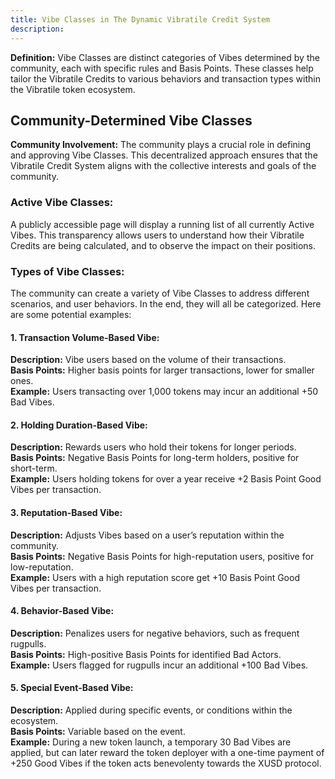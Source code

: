 ```yaml
---
title: Vibe Classes in The Dynamic Vibratile Credit System
description: 
---
```


**Definition:**
Vibe Classes are distinct categories of Vibes determined by the community, each with specific rules and Basis Points. These classes help tailor the Vibratile Credits to various behaviors and transaction types within the Vibratile token ecosystem.

## Community-Determined Vibe Classes
**Community Involvement:**
The community plays a crucial role in defining and approving Vibe Classes. This decentralized approach ensures that the Vibratile Credit System aligns with the collective interests and goals of the community.

### Active Vibe Classes:
A publicly accessible page will display a running list of all currently Active Vibes. This transparency allows users to understand how their Vibratile Credits are being calculated, and to observe the impact on their positions.

### Types of Vibe Classes:
The community can create a variety of Vibe Classes to address different scenarios, and user behaviors. In the end, they will all be categorized. Here are some potential examples:

#### 1. Transaction Volume-Based Vibe:

**Description:** Vibe users based on the volume of their transactions.  
**Basis Points:** Higher basis points for larger transactions, lower for smaller ones.  
**Example:** Users transacting over 1,000 tokens may incur an additional +50 Bad Vibes.  

#### 2. Holding Duration-Based Vibe:

**Description:** Rewards users who hold their tokens for longer periods.  
**Basis Points:** Negative Basis Points for long-term holders, positive for short-term.  
**Example:** Users holding tokens for over a year receive +2 Basis Point Good Vibes per transaction.  

#### 3. Reputation-Based Vibe:

**Description:** Adjusts Vibes based on a user’s reputation within the community.  
**Basis Points:** Negative Basis Points for high-reputation users, positive for low-reputation.  
**Example:** Users with a high reputation score get +10 Basis Point Good Vibes per transaction.

#### 4. Behavior-Based Vibe:

**Description:** Penalizes users for negative behaviors, such as frequent rugpulls.  
**Basis Points:** High-positive Basis Points for identified Bad Actors.  
**Example:** Users flagged for rugpulls incur an additional +100 Bad Vibes.  

#### 5. Special Event-Based Vibe:

**Description:** Applied during specific events, or conditions within the ecosystem.  
**Basis Points:** Variable based on the event.  
**Example:** During a new token launch, a temporary 30 Bad Vibes are applied, but can later reward the token deployer with a one-time payment of +250 Good Vibes if the token acts benevolenty towards the XUSD protocol.
